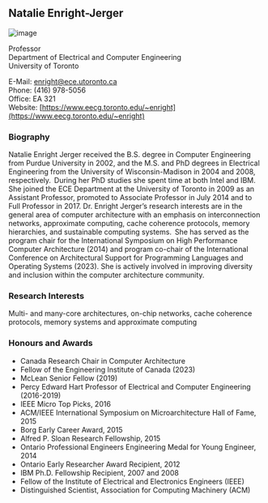 ## Natalie Enright-Jerger

![image](./images/enright-jerger.jpg)

Professor<br/>
Department of Electrical and Computer Engineering<br/>
University of Toronto

E-Mail: [enright@ece.utoronto.ca](mailto:enright@ece.utoronto.ca)<br/>
Phone: (416) 978-5056<br/>
Office: EA 321<br/>
Website: [https://www.eecg.toronto.edu/~enright](https://www.eecg.toronto.edu/~enright)

### Biography

Natalie Enright Jerger received the B.S. degree in Computer Engineering from Purdue University in 2002, and the M.S. and PhD degrees in Electrical Engineering from the University of Wisconsin-Madison in 2004 and 2008, respectively.  During her PhD studies she spent time at both Intel and IBM. She joined the ECE Department at the University of Toronto in 2009 as an Assistant Professor, promoted to Associate Professor in July 2014 and to Full Professor in 2017. Dr. Enright Jerger’s research interests are in the general area of computer architecture with an emphasis on interconnection networks, approximate computing, cache coherence protocols, memory hierarchies, and sustainable computing systems.  She has served as the program chair for the International Symposium on High Performance Computer Architecture (2014) and program co-chair of the International Conference on Architectural Support for Programming Languages and Operating Systems (2023). She is actively involved in improving diversity and inclusion within the computer architecture community.

### Research Interests

Multi- and many-core architectures, on-chip networks, cache coherence protocols, memory systems and approximate computing

### Honours and Awards

- Canada Research Chair in Computer Architecture
- Fellow of the Engineering Institute of Canada (2023)
- McLean Senior Fellow (2019)
- Percy Edward Hart Professor of Electrical and Computer Engineering (2016-2019)
- IEEE Micro Top Picks, 2016
- ACM/IEEE International Symposium on Microarchitecture Hall of Fame, 2015
- Borg Early Career Award, 2015
- Alfred P. Sloan Research Fellowship, 2015
- Ontario Professional Engineers Engineering Medal for Young Engineer, 2014
- Ontario Early Researcher Award Recipient, 2012
- IBM Ph.D. Fellowship Recipient, 2007 and 2008
- Fellow of the Institute of Electrical and Electronics Engineers (IEEE)
- Distinguished Scientist, Association for Computing Machinery (ACM)
